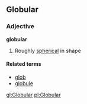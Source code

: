 ==Globular==
===Adjective===
'''globular'''

# Roughly [[spherical]] in shape

====Related terms====
*[[glob]]
*[[globule]]

[[gl:Globular]]
[[pl:Globular]]